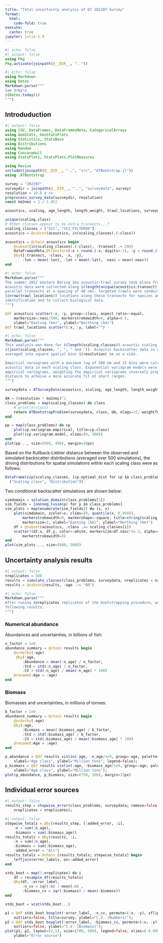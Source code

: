 ```yaml
---
title: "Total uncertainty analysis of DY 202207 Survey"
format:
  html:
    code-fold: true
execute: 
  cache: true
jupyter: julia-1.9
---
```

```julia
#| echo: false
#| output: false
using Pkg
Pkg.activate(joinpath(@__DIR__, ".."))
```
```julia
#| echo: false
using Markdown
using Dates
Markdown.parse("""
Sam Urmy\n
$(Dates.today())
""")
```

## Introduduction

```julia
#| output: false
using CSV, DataFrames, DataFramesMeta, CategoricalArrays
using GeoStats, GeoStatsPlots
using Statistics, StatsBase
using Distributions
using Random
using ConcaveHull
using StatsPlots, StatsPlots.PlotMeasures

using Revise
includet(joinpath(@__DIR__, "..", "src", "ATBootstrap.jl"))
using .ATBootstrap

survey = "202207"
surveydir = joinpath(@__DIR__, "..", "surveydata", survey)
resolution = 10.0 # km
preprocess_survey_data(surveydir, resolution)
const km2nmi = 1 / 1.852

acoustics, scaling, age_length, length_weight, trawl_locations, surveydomain = read_survey_files(surveydir)

unique(scaling.class)
# Other classes appear to be extra transects...?
scaling_classes = ["SS1", "SS1_FILTERED"]
acoustics = @subset(acoustics, in(scaling_classes).(:class))

acoustics = @chain acoustics begin
    @subset(in(scaling_classes).(:class), :transect .< 200)
    DataFramesMeta.@transform(:x = round.(:x, digits=-1), :y = round.(:y, digits=-1))
    @by([:transect, :class, :x, :y], 
        :lon = mean(:lon), :lat = mean(:lat), :nasc = mean(:nasc))
end
```
```julia
#| echo: false
Markdown.parse("""
The summer 2022 eastern Bering Sea acoustic-trawl survey took place from DATE to DATE.
Acoustic data were collected along $(length(unique(acoustics.transect))) north-south
parallel transects at a spacing of 40 nmi. Targeted trawls were conducted at 
$(nrow(trawl_locations)) locations along these transects for species and size
identification and to collect biological data.
""")
```
```julia
@df acoustics scatter(:x, :y, group=:class, aspect_ratio=:equal,
    markersize=:nasc/500, markerstrokewidth=0, alpha=0.5,
    xlabel="Easting (km)", ylabel="Northing (km)")
@df trawl_locations scatter!(:x, :y, label="")
```
```julia
#| echo: false
Markdown.parse("""
This analysis was done for $(length(scaling_classes)) acoustic scaling classes:
$(join(scaling_classes, ", ", " and ")). Acoustic backscatter data in each class were
averaged into square spatial bins $(resolution) km on a side. 

Empirical variograms with a maximum lag of 200 km and 15 bins were calculated for the 
acoustic data in each scaling class. Exponential variogram models were fit to the 
empirical variograms, weighting the empirical variograms inversely proportional to the lag
distance to acheive a more accurate fit at short ranges.
""")
```
```julia
surveydata = ATSurveyData(acoustics, scaling, age_length, length_weight, trawl_locations, surveydomain)

dA = (resolution * km2nmi)^2
class_problems = map(scaling_classes) do class
    # println(class)
    return ATBootstrapProblem(surveydata, class, dA, nlags=15, weightfunc=h -> 1/h)
end

pp = map(class_problems) do cp
    plot(cp.variogram.empirical, title=cp.class)
    plot!(cp.variogram.model, xlims=(0, 200))
end
plot(pp..., size=(800, 400), margin=10px)
```
Based on the Kullback-Liebler distance between the observed and simulated
backscatter distributions (averaged over 500 simulations), the driving distributions for 
spatial simulations within each scaling class were as follows:

```julia
DataFrame(zip(scaling_classes, [cp.optimal_dist for cp in class_problems]), 
  ["Scaling class", "Distribution"])
```
Two conditional backscatter simulations are shown below:
```julia
simdomain = solution_domain(class_problems[1])
sim_fields = [nonneg_lusim(p) for p in class_problems]
sim_plots = map(enumerate(sim_fields)) do (i, x)
    plot(simdomain, zcolor=x, clims=(0, quantile(x, 0.999)), 
        markerstrokewidth=0, markershape=:square, title=string(scaling_classes[i]),
        markersize=2, xlabel="Easting (km)", ylabel="Northing (km)")
    df = @subset(acoustics, :class .== scaling_classes[i])
    scatter!(df.x, df.y, color=:white, markersize=df.nasc*3e-3, alpha=0.3,
        markerstrokewidth=0)
end
plot(sim_plots..., size=(800, 500))
```

## Uncertainty analysis results

```julia
#| output: false 
nreplicates = 500
results = simulate_classes(class_problems, surveydata, nreplicates = nreplicates)
results = @subset(results, :age .!= "00")
```
```julia
#| echo: false
Markdown.parse("""
After runing $nreplicates replicates of the bootstrapping procedure, we obtained the 
following results.
""")
```

### Numerical abundance

Abundances and uncertainties, in billions of fish:
```julia
n_factor = 1e9
abundance_summary = @chain results begin
    @orderby(:age)
     @by(:age, 
        :Abundance = mean(:n_age) / n_factor,
        :Std = std(:n_age) / n_factor, 
        :CV = std(:n_age) / mean(:n_age) * 100)
    @rename(:Age = :age)
end
```

### Biomass

Biomasses and uncertainties, in millions of tonnes:
```julia
b_factor = 1e9
abundance_summary = @chain results begin
    @orderby(:age)
    @by(:age, 
        :Biomass = mean(:biomass_age) / b_factor,
        :Std = std(:biomass_age) / b_factor, 
        :CV = std(:biomass_age) / mean(:biomass_age) * 100)
    @rename(:Age = :age)
end
```

```julia
p_abundance = @df results violin(:age, :n_age/1e9, group=:age, palette=:Paired_10,
    xlabel="Age class", ylabel="Million tons", legend=false);
p_biomass = @df results violin(:age, :biomass_age/1e9, group=:age, palette=:Paired_10,
    xlabel="Age class", ylabel="Million tons");
plot(p_abundance, p_biomass, size=(750, 350), margin=15px)
```

## Individual error sources

```julia
#| output: false 
results_step = stepwise_error(class_problems, surveydata; remove=false, 
    nreplicates = nreplicates);
```
```julia
#| output: false
stepwise_totals = @by(results_step, [:added_error, :i], 
    :n = sum(:n_age), 
    :biomass = sum(:biomass_age))
results_totals = @by(results, :i, 
    :n = sum(:n_age), 
    :biomass = sum(:biomass_age),
    :added_error = "All")
results_totals = @chain [results_totals; stepwise_totals] begin
    leftjoin(error_labels, on=:added_error)
end

stds_boot = map(1:nreplicates) do i
    df = resample_df(results_totals)
    @by(df, :error_label, 
        :n_cv = iqr(:n) / mean(:n) ,
        :biomass_cv = iqr(:biomass) / mean(:biomass))
end

stds_boot = vcat(stds_boot...)
```
```julia
p1 = @df stds_boot boxplot(:error_label, :n_cv, permute=(:x, :y), xflip=true,
    outliers=false, title=survey, ylabel="C.V. (Numbers)");
p2 = @df stds_boot boxplot(:error_label, :biomass_cv, permute=(:x, :y), xflip=true,
    outliers=false, ylabel="C.V. (Biomass)");
plot(p1, p2, layout=(2,1), size=(700, 600), legend=false, xlims=(-0.005, 0.20),
    ylabel="Error source")
```